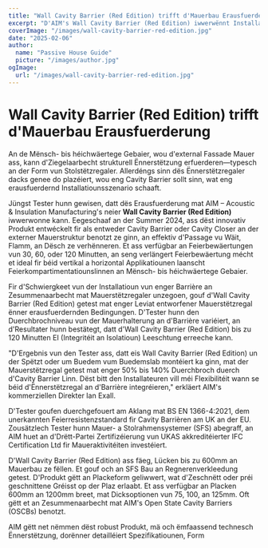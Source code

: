 ```yaml
---
title: "Wall Cavity Barrier (Red Edition) trifft d'Mauerbau Erausfuerderung"
excerpt: "D'AIM's Wall Cavity Barrier (Red Edition) iwwerwënnt Installatiouns Erausfuerderungen andeems et mat Mauerstëtzregaler integréiert gëtt, während et eng robust Feierprotectioun garantéiert."
coverImage: "/images/wall-cavity-barrier-red-edition.jpg"
date: "2025-02-06"
author:
  name: "Passive House Guide"
  picture: "/images/author.jpg"
ogImage:
  url: "/images/wall-cavity-barrier-red-edition.jpg"
---
```


# Wall Cavity Barrier (Red Edition) trifft d'Mauerbau Erausfuerderung

An de Mënsch- bis héichwäertege Gebaier, wou d'external Fassade Mauer ass, kann d'Ziegelaarbecht strukturell Ënnerstëtzung erfuerderen—typesch an der Form vun Stolstëtzregaler. Allerdéngs sinn dës Ënnerstëtzregaler dacks genee do plazéiert, wou eng Cavity Barrier sollt sinn, wat eng erausfuerdernd Installatiounsszenario schaaft.

Jüngst Tester hunn gewisen, datt dës Erausfuerderung mat AIM – Acoustic & Insulation Manufacturing's neier **Wall Cavity Barrier (Red Edition)** iwwerwonne kann. Eegeschaaf an der Summer 2024, ass dëst innovativ Produkt entwéckelt fir als entweder Cavity Barrier oder Cavity Closer an der externer Mauerstruktur benotzt ze ginn, an effektiv d'Passage vu Wäit, Flamm, an Dësch ze verhënneren. Et ass verfügbar an Feierbewäertungen vun 30, 60, oder 120 Minutten, an seng verlängert Feierbewäertung mécht et ideal fir béid vertikal a horizontal Applikatiounen laanscht Feierkompartimentatiounslinnen an Mënsch- bis héichwäertege Gebaier.

Fir d'Schwiergkeet vun der Installatioun vun enger Barrière an Zesummenaarbecht mat Mauerstëtzregaler unzegoen, gouf d'Wall Cavity Barrier (Red Edition) getest mat enger Leviat entworfener Mauerstëtzregal ënner erausfuerdernden Bedingungen. D'Tester hunn den Duerchbrochniveau vun der Mauerhalterung an d'Barrière variéiert, an d'Resultater hunn bestätegt, datt d'Wall Cavity Barrier (Red Edition) bis zu 120 Minutten EI (Integritéit an Isolatioun) Leeschtung erreeche kann.

"D'Ergebnis vun den Tester ass, datt eis Wall Cavity Barrier (Red Edition) un der Spëtzt oder um Buedem vum Buedemslab montéiert ka ginn, mat der Mauerstëtzregal getest mat enger 50% bis 140% Duerchbroch duerch d'Cavity Barrier Linn. Dëst bitt den Installateuren vill méi Flexibilitéit wann se béid d'Ënnerstëtzregal an d'Barrière integréieren," erkläert AIM's kommerziellen Direkter Ian Exall.

D'Tester goufen duerchgefouert am Aklang mat BS EN 1366-4:2021, dem unerkannten Feierresistenzstandard fir Cavity Barrièren am UK an der EU. Zousätzlech Tester hunn Mauer- a Stolrahmensystemer (SFS) abegraff, an AIM huet an d'Drëtt-Partei Zertifizéierung vun UKAS akkreditéierter IFC Certification Ltd fir Maueraktivitéiten investéiert.

D'Wall Cavity Barrier (Red Edition) ass fäeg, Lücken bis zu 600mm an Mauerbau ze fëllen. Et gouf och an SFS Bau an Regnerenverkleedung getest. D'Produkt gëtt an Plackeform geliwwert, wat d'Zeschnëtt oder préi geschnittene Gréisst op der Plaz erlaabt. Et ass verfügbar an Placken 600mm an 1200mm breet, mat Dicksoptionen vun 75, 100, an 125mm. Oft gëtt et an Zesummenaarbecht mat AIM's Open State Cavity Barriers (OSCBs) benotzt.

AIM gëtt net nëmmen dëst robust Produkt, mä och ëmfaassend technesch Ënnerstëtzung, dorënner detailléiert Spezifikatiounen, Form